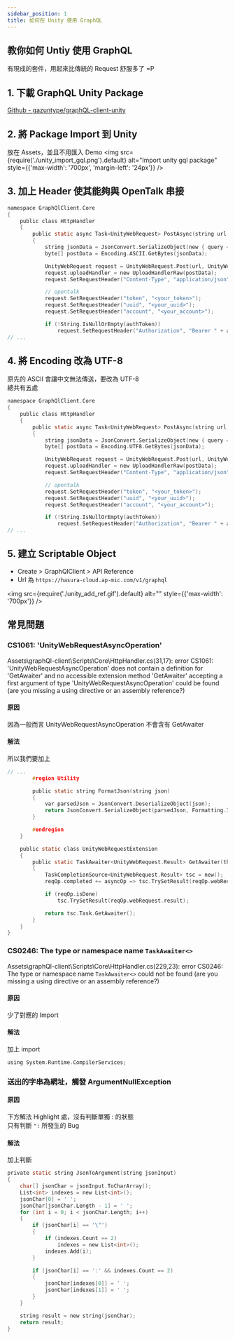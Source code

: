 ```yaml
---
sidebar_position: 1
title: 如何在 Unity 使用 GraphQL
---
```


## 教你如何 Untiy 使用 GraphQL
有現成的套件，用起來比傳統的 Request 舒服多了 =P

## 1. 下載 GraphQL Unity Package
[Github - gazuntype/graphQL-client-unity](https://github.com/gazuntype/graphQL-client-unity/tree/master/UnityPackages)

## 2. 將 Package Import 到 Unity 
放在 Assets，並且不用匯入 Demo
<img
  src={require('./unity_import_gql.png').default}
  alt="Import unity gql package"
  style={{'max-width': '700px', 'margin-left': '24px'}} 
/>

## 3. 加上 Header 使其能夠與 OpenTalk 串接
```c {14-17} title="Assets\graphQl-client\Scripts\Core\HttpHandler.cs"
namespace GraphQlClient.Core
{
    public class HttpHandler
    {
        public static async Task<UnityWebRequest> PostAsync(string url, string details, string authToken = null)
        {
            string jsonData = JsonConvert.SerializeObject(new { query = details });
            byte[] postData = Encoding.ASCII.GetBytes(jsonData);

            UnityWebRequest request = UnityWebRequest.Post(url, UnityWebRequest.kHttpVerbPOST);
            request.uploadHandler = new UploadHandlerRaw(postData);
            request.SetRequestHeader("Content-Type", "application/json");

            // opentalk
            request.SetRequestHeader("token", "<your_token>");
            request.SetRequestHeader("uuid", "<your_uuid>");
            request.SetRequestHeader("account", "<your_account>");

            if (!String.IsNullOrEmpty(authToken))
                request.SetRequestHeader("Authorization", "Bearer " + authToken);
// ...
```

## 4. 將 Encoding 改為 UTF-8  
原先的 ASCII 會讓中文無法傳送，要改為 UTF-8  
總共有五處  

```c {8} title="Assets\graphQl-client\Scripts\Core\HttpHandler.cs"
namespace GraphQlClient.Core
{
    public class HttpHandler
    {
        public static async Task<UnityWebRequest> PostAsync(string url, string details, string authToken = null)
        {
            string jsonData = JsonConvert.SerializeObject(new { query = details });
            byte[] postData = Encoding.UTF8.GetBytes(jsonData);

            UnityWebRequest request = UnityWebRequest.Post(url, UnityWebRequest.kHttpVerbPOST);
            request.uploadHandler = new UploadHandlerRaw(postData);
            request.SetRequestHeader("Content-Type", "application/json");

            // opentalk
            request.SetRequestHeader("token", "<your_token>");
            request.SetRequestHeader("uuid", "<your_uuid>");
            request.SetRequestHeader("account", "<your_account>");

            if (!String.IsNullOrEmpty(authToken))
                request.SetRequestHeader("Authorization", "Bearer " + authToken);
// ...
```

## 5. 建立 Scriptable Object
- Create > GraphQlClient > API Reference
- Url 為 `https://hasura-cloud.ap-mic.com/v1/graphql`

<img
  src={require('./unity_add_ref.gif').default}
  alt=""
  style={{'max-width': '700px'}} 
/>

## 常見問題
### CS1061: 'UnityWebRequestAsyncOperation'
Assets\graphQl-client\Scripts\Core\HttpHandler.cs(31,17): error CS1061: 'UnityWebRequestAsyncOperation' does not contain a definition for 'GetAwaiter' and no accessible extension method 'GetAwaiter' accepting a first argument of type 'UnityWebRequestAsyncOperation' could be found (are you missing a using directive or an assembly reference?)

#### 原因
因為一般而言 UnityWebRequestAsyncOperation 不會含有 GetAwaiter 

#### 解法 
所以我們要加上
```c {13-25} title="Assets\graphQl-client\Scripts\Core\HttpHandler.cs"
// ...
        #region Utility

        public static string FormatJson(string json)
        {
            var parsedJson = JsonConvert.DeserializeObject(json);
            return JsonConvert.SerializeObject(parsedJson, Formatting.Indented);
        }

        #endregion
    }

    public static class UnityWebRequestExtension
    {
        public static TaskAwaiter<UnityWebRequest.Result> GetAwaiter(this UnityWebRequestAsyncOperation reqOp)
        {
            TaskCompletionSource<UnityWebRequest.Result> tsc = new();
            reqOp.completed += asyncOp => tsc.TrySetResult(reqOp.webRequest.result);

            if (reqOp.isDone)
                tsc.TrySetResult(reqOp.webRequest.result);

            return tsc.Task.GetAwaiter();
        }
    }
}
```

### CS0246: The type or namespace name `TaskAwaiter<>`  
Assets\graphQl-client\Scripts\Core\HttpHandler.cs(229,23): error CS0246: The type or namespace name `TaskAwaiter<>` could not be found (are you missing a using directive or an assembly reference?)

#### 原因
少了對應的 Import

#### 解法
加上 import 
```c title="Assets\graphQl-client\Scripts\Core\HttpHandler.cs"
using System.Runtime.CompilerServices;
```

### 送出的字串為網址，觸發 ArgumentNullException
#### 原因
下方解法 Highlight 處，沒有判斷單獨 : 的狀態  
只有判斷 `":` 所發生的 Bug

#### 解法
加上判斷
```c {16} title="Assets\graphQl-client\Scripts\Core\GraphApi.cs"
private static string JsonToArgument(string jsonInput)
{
    char[] jsonChar = jsonInput.ToCharArray();
    List<int> indexes = new List<int>();
    jsonChar[0] = ' ';
    jsonChar[jsonChar.Length - 1] = ' ';
    for (int i = 0; i < jsonChar.Length; i++)
    {
        if (jsonChar[i] == '\"')
        {
            if (indexes.Count == 2)
                indexes = new List<int>();
            indexes.Add(i);
        }

        if (jsonChar[i] == ':' && indexes.Count == 2)
        {
            jsonChar[indexes[0]] = ' ';
            jsonChar[indexes[1]] = ' ';
        }
    }

    string result = new string(jsonChar);
    return result;
}
```

